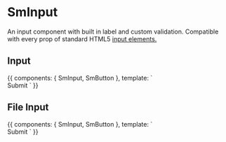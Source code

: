 
<Meta title="Components/SmInput" component={SmInput} />

# SmInput

An input component with built in label and custom validation. Compatible with every prop of standard HTML5 [input elements.](https://developer.mozilla.org/en-US/docs/Web/HTML/Element/input)

<Props of={SmInput} />

## Input

<Preview>
  <Story name="default" height="200px">
    {{
      components: { SmInput, SmButton },
      template: `
      <form>
        <SmInput type="email" placeholder="xyz@gmail.com" required label="Email"/>
        <SmInput type="password" required label="Password "/>
        <SmButton type="submit" kind="primary" class="mt2">Submit</SmButton>
      </form>
      `
    }}
  </Story>
</Preview>

## File Input

<Preview>
  <Story name="file" height="200px">
    {{
      components: { SmInput, SmButton },
      template: `
      <form>
        <SmInput type="file" required label="File Upload"/>
        <SmButton type="submit" kind="primary" class="mt2">Submit</SmButton>
      </form>
      `
    }}
  </Story>
</Preview>
